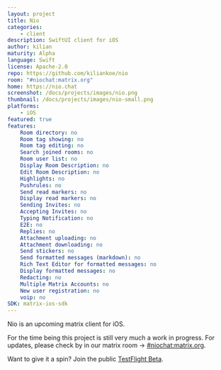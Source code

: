 ```yaml
---
layout: project
title: Nio
categories: 
    - client
description: SwiftUI client for iOS
author: kilian
maturity: Alpha
language: Swift
license: Apache-2.0
repo: https://github.com/kiliankoe/nio
room: "#niochat:matrix.org"
home: https://nio.chat
screenshot: /docs/projects/images/nio.png
thumbnail: /docs/projects/images/nio-small.png
platforms:
    - iOS
featured: true
features:
    Room directory: no
    Room tag showing: no
    Room tag editing: no
    Search joined rooms: no
    Room user list: no
    Display Room Description: no
    Edit Room Description: no
    Highlights: no
    Pushrules: no
    Send read markers: no
    Display read markers: no
    Sending Invites: no
    Accepting Invites: no
    Typing Notification: no
    E2E: no
    Replies: no
    Attachment uploading: no
    Attachment downloading: no
    Send stickers: no
    Send formatted messages (markdown): no
    Rich Text Editor for formatted messages: no
    Display formatted messages: no
    Redacting: no
    Multiple Matrix Accounts: no
    New user registration: no
    voip: no
SDK: matrix-ios-sdk
---
```


Nio is an upcoming matrix client for iOS.

For the time being this project is still very much a work in progress. For updates, please check by in our matrix room → [#niochat:matrix.org](https://matrix.to/#/#niochat:matrix.org).

Want to give it a spin? Join the public [TestFlight Beta](https://testflight.apple.com/join/KlXr3kKz).
